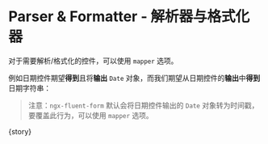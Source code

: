 
<Meta
  title="FluentForm/Advanced"
  component={meta.component}
  decorators={meta.decorators}
  argTypes={meta.argTypes}
  parameters={meta.parameters} />

# Parser & Formatter - 解析器与格式化器

对于需要解析/格式化的控件，可以使用 `mapper` 选项。

例如日期控件期望**得到**且将**输出** `Date` 对象，而我们期望从日期控件的**输出**中**得到**日期字符串：

> 注意：`ngx-fluent-form` 默认会将日期控件输出的 `Date` 对象转为时间戳，要覆盖此行为，可以使用 `mapper` 选项。

<Canvas withToolbar isExpanded mdxSource={source}>
  <Story name="Parser & Formatter">{story}</Story>
</Canvas>

